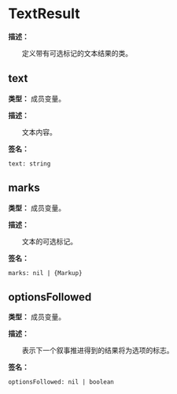 # TextResult

**描述：**

&emsp;&emsp;定义带有可选标记的文本结果的类。

## text

**类型：** 成员变量。

**描述：**

&emsp;&emsp;文本内容。

**签名：**
```tl
text: string
```

## marks

**类型：** 成员变量。

**描述：**

&emsp;&emsp;文本的可选标记。

**签名：**
```tl
marks: nil | {Markup}
```

## optionsFollowed

**类型：** 成员变量。

**描述：**

&emsp;&emsp;表示下一个叙事推进得到的结果将为选项的标志。

**签名：**
```tl
optionsFollowed: nil | boolean
```